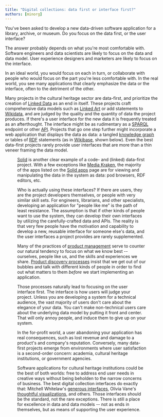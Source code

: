 ```yaml
---
title: "Digital collections: data first or interface first?"
authors: [minorg]
---
```







You've been asked to develop a new data-driven software application for a library, archive, or museum. Do you focus on the data first, or the user interface?

<!--truncate-->

The answer probably depends on what you're most comfortable with. Software engineers and data scientists are likely to focus on the data and data model. User experience designers and marketers are likely to focus on the interface.

In an ideal world, you would focus on each in turn, or collaborate with people who would focus on the part you're less comfortable with. In the real world, you see many applications that clearly emphasize the data or the interface, often to the detriment of the other.

Many projects in the cultural heritage sector are data-first, and prioritize the creation of [Linked Data](https://en.wikipedia.org/wiki/Linked_data) as an end in itself. These projects craft comprehensive data models such as [Linked Art](https://linked.art/) or add statements to [Wikidata](https://en.wikipedia.org/wiki/Wikidata), and are judged by the quality and the quantity of data the project produces. If there's a user interface for the new data it is frequently treated as an afterthought. The interface might be as rudimentary as a [SPARQL](https://en.wikipedia.org/wiki/SPARQL) endpoint or other [API](https://en.wikipedia.org/wiki/API). Projects that go one step further might incorporate a web application that displays the data as data: a tangled [knowledge graph](https://en.wikipedia.org/wiki/Knowledge_graph) or tables of [RDF](https://en.wikipedia.org/wiki/Resource_Description_Framework) statements (as in [Wikibase](https://en.wikipedia.org/wiki/Wikibase), shown below). Even the best data-first projects rarely provide user interfaces that are more than a thin veneer framing the data model.

<Figure caption="Wikibase/Wikidata display"  src={require("./wikidata.png").default} />

[Solid](https://solidproject.org/) is another clear example of a code- and (linked) data-first project. With a few exceptions like [Media Kraken](https://noeldemartin.github.io/media-kraken/), the majority of the apps listed on the [Solid apps](https://solidproject.org/apps) page are for viewing and manipulating the data in the system as data: pod browsers, RDF editors, etc.

Who is actually using these interfaces? If there are users, they are the project developers themselves, or people with very similar skill sets. For engineers, librarians, and other specialists, developing an application for "people like me" is the path of least resistance. The assumption is that if other kinds of people want to use the system, they can develop their own interfaces by utilizing the carefully-crafted data and APIs. The reality is that very few people have the motivation and capability to develop a new, reusable interface for someone else's data, and the user interfaces a project provides are rarely supplemented.

Many of the practices of [product management](https://en.wikipedia.org/wiki/Product_management) serve to counter our natural tendency to focus on what we know best -- ourselves, people like us, and the skills and experiences we share. [Product discovery processes](https://en.wikipedia.org/wiki/Product_development) insist that we get out of our bubbles and talk with different kinds of people in order to find out what matters to them *before* we start implementing an application.

Those processes naturally lead to focusing on the user interface first. The interface is how users will judge your project. Unless you are developing a system for a technical audience, the vast majority of users don't care about the elegance of your data. You can't make non-technical users care about the underlying data model by putting it front and center. That will only annoy people, and induce them to give up on your system.

In the for-profit world, a user abandoning your application has real consequences, such as lost revenue and damage to a product's and company's reputation. Conversely, many data-first projects emerge from environments where user satisfaction is a second-order concern: academia, cultural heritage institutions, or government agencies.

Software applications for cultural heritage institutions could be the best of both worlds: free to address end user needs in creative ways without being beholden to the narrow concerns of business. The best digital collection interfaces do exactly that: Mitchell Whitelaw's [generous interfaces](https://mtchl.net/generous-interfaces-for-digital-cultural-collections/), Olivia Vane's [thoughtful visualizations](https://www.oliviavane.co.uk/projects), and others. Those interfaces should be the standard, not the rare exceptions. There is still a place for excellence in data and data models -- not as ends in themselves, but as means of supporting the user experience.